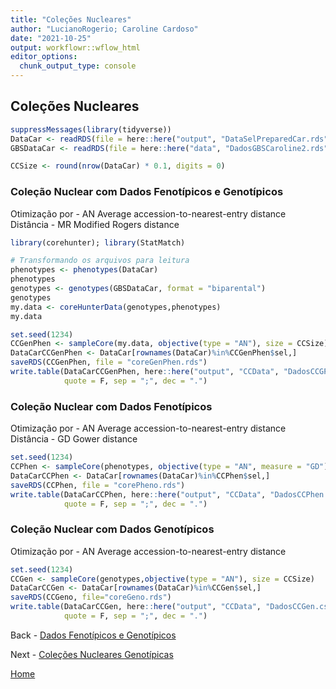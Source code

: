 ```yaml
---
title: "Coleções Nucleares"
author: "LucianoRogerio; Caroline Cardoso"
date: "2021-10-25"
output: workflowr::wflow_html
editor_options:
  chunk_output_type: console
---
```


## Coleções Nucleares

```r
suppressMessages(library(tidyverse))
DataCar <- readRDS(file = here::here("output", "DataSelPreparedCar.rds"))
GBSDataCar <- readRDS(file = here::here("data", "DadosGBSCaroline2.rds"))

CCSize <- round(nrow(DataCar) * 0.1, digits = 0)
```

### Coleção Nuclear com Dados Fenotípicos e Genotípicos

Otimização por - AN Average accession-to-nearest-entry distance
Distância - MR Modified Rogers distance

```r
library(corehunter); library(StatMatch)

# Transformando os arquivos para leitura
phenotypes <- phenotypes(DataCar)
phenotypes
genotypes <- genotypes(GBSDataCar, format = "biparental")
genotypes
my.data <- coreHunterData(genotypes,phenotypes)
my.data

set.seed(1234)
CCGenPhen <- sampleCore(my.data, objective(type = "AN"), size = CCSize)
DataCarCCGenPhen <- DataCar[rownames(DataCar)%in%CCGenPhen$sel,]
saveRDS(CCGenPhen, file = "coreGenPhen.rds")
write.table(DataCarCCGenPhen, here::here("output", "CCData", "DadosCCGP.csv"),
            quote = F, sep = ";", dec = ".")
```

### Coleção Nuclear com Dados Fenotípicos

Otimização por - AN Average accession-to-nearest-entry distance
Distância - GD Gower distance

```r
set.seed(1234)
CCPhen <- sampleCore(phenotypes, objective(type = "AN", measure = "GD"), size = CCSize)
DataCarCCPhen <- DataCar[rownames(DataCar)%in%CCPhen$sel,]
saveRDS(CCPhen, file = "corePheno.rds")
write.table(DataCarCCPhen, here::here("output", "CCData", "DadosCCPhen.csv"),
            quote = F, sep = ";", dec = ".")
```


### Coleção Nuclear com Dados Genotípicos

Otimização por - AN Average accession-to-nearest-entry distance


```r
set.seed(1234)
CCGen <- sampleCore(genotypes,objective(type = "AN"), size = CCSize)
DataCarCCGen <- DataCar[rownames(DataCar)%in%CCGen$sel,]
saveRDS(CCGeno, file="coreGeno.rds")
write.table(DataCarCCGen, here::here("output", "CCData", "DadosCCGen.csv"),
            quote = F, sep = ";", dec = ".")
```


Back - [Dados Fenotípicos e Genotípicos](PhenoGenoData.html)

Next - [Coleções Nucleares Genotípicas](CNGeno.html)

[Home](index.html)
